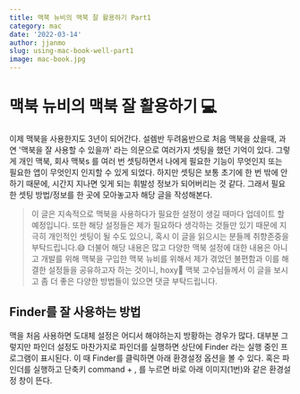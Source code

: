 ```yaml
---
title: 맥북 뉴비의 맥북 잘 활용하기 Part1
category: mac
date: '2022-03-14'
author: jjanmo
slug: using-mac-book-well-part1
image: mac-book.jpg
---
```


# 맥북 뉴비의 맥북 잘 활용하기 💻

이제 맥북을 사용한지도 3년이 되어간다. 설렘반 두려움반으로 처음 맥북을 샀을때, 과연 '맥북을 잘 사용할 수 있을까' 라는 의문으로 여러가지 셋팅을 했던 기억이 있다. 그렇게 개인 맥북, 회사 맥북s 를 여러 번 셋팅하면서 나에게 필요한 기능이 무엇인지 또는 필요한 앱이 무엇인지 인지할 수 있게 되었다. 하지만 셋팅은 보통 초기에 한 번 밖에 안하기 때문에, 시간지 지나면 잊게 되는 휘발성 정보가 되어버리는 것 같다. 그래서 필요한 셋팅 방법/정보를 한 곳에 모아놓고자 해당 글을 작성해본다.

> 이 글은 지속적으로 맥북을 사용하다가 필요한 설정이 생길 때마다 업데이트 할 예정입니다. 또한 해당 설정들은 제가 필요하다 생각하는 것들만 있기 때문에 지극히 개인적인 셋팅이 될 수도 있으니, 혹시 이 글을 읽으시는 분들께 취향존중을 부탁드립니다.😅 더불어 해당 내용은 많고 다양한 맥북 설정에 대한 내용은 아니고 개발를 위해 맥북을 구입한 맥북 뉴비를 위해서 제가 겪었던 불편함과 이를 해결한 설정들을 공유하고자 하는 것이니, hoxy💫 맥북 고수님들께서 이 글을 보시고 좀 더 좋은 다양한 방법들이 있으면 댓글 부탁드립니다.

## Finder를 잘 사용하는 방법

맥을 처음 사용하면 도대체 설정은 어디서 해야하는지 방황하는 경우가 많다. 대부분 그렇지만 파인더 설정도 마찬가지로 파인더를 실행하면 상단에 Finder 라는 실행 중인 프로그램이 표시된다. 이 때 Finder를 클릭하면 아래 환경설정 옵션을 볼 수 있다. 혹은 파인더를 실행하고 단축키 command + , 를 누르면 바로 아래 이미지(1번)와 같은 환경설정 창이 뜬다.
